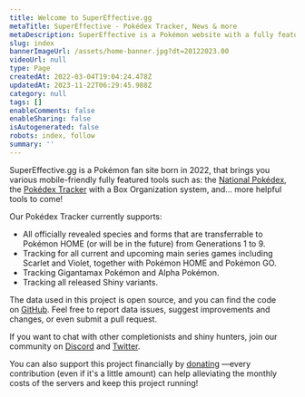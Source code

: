 ```yaml
---
title: Welcome to SuperEffective.gg
metaTitle: SuperEffective - Pokédex Tracker, News & more
metaDescription: SuperEffective is a Pokémon website with a fully featured Pokédex Tracker (Gen 1-9, incl. Scarlet & Violet), a Pokédex, News & more.
slug: index
bannerImageUrl: /assets/home-banner.jpg?dt=20122023.00
videoUrl: null
type: Page
createdAt: 2022-03-04T19:04:24.478Z
updatedAt: 2023-11-22T06:29:45.988Z
category: null
tags: []
enableComments: false
enableSharing: false
isAutogenerated: false
robots: index, follow
summary: ''
---
```


SuperEffective.gg is a Pokémon fan site born in 2022, that brings you various mobile-friendly
fully featured tools such as: the [National Pokédex](/apps/pokedex), the [Pokédex Tracker](/apps/livingdex)
with a Box Organization system, and... more helpful tools to come!

Our Pokédex Tracker currently supports:

- All officially revealed species and forms that are transferrable to Pokémon HOME (or will be in the future)
  from Generations 1 to 9.
- Tracking for all current and upcoming main series games including Scarlet and Violet, together with
  Pokémon HOME and Pokémon GO.
- Tracking Gigantamax Pokémon and Alpha Pokémon.
- Tracking all released Shiny variants.

The data used in this project is open source, and you can find the code
on [GitHub](https://github.com/supeffective/dataset).
Feel free to report data issues, suggest improvements and changes, or even submit a pull request.

If you want to chat with other completionists and shiny hunters,
join our community on [Discord](https://discord.gg/3fRXQFtrkN) and [Twitter](https://twitter.com/supereffectiv).

You can also support this project financially by [donating](https://supereffective.gg/donate)
—every contribution (even if it's a little amount) can help alleviating the monthly costs of
the servers and keep this project running!

